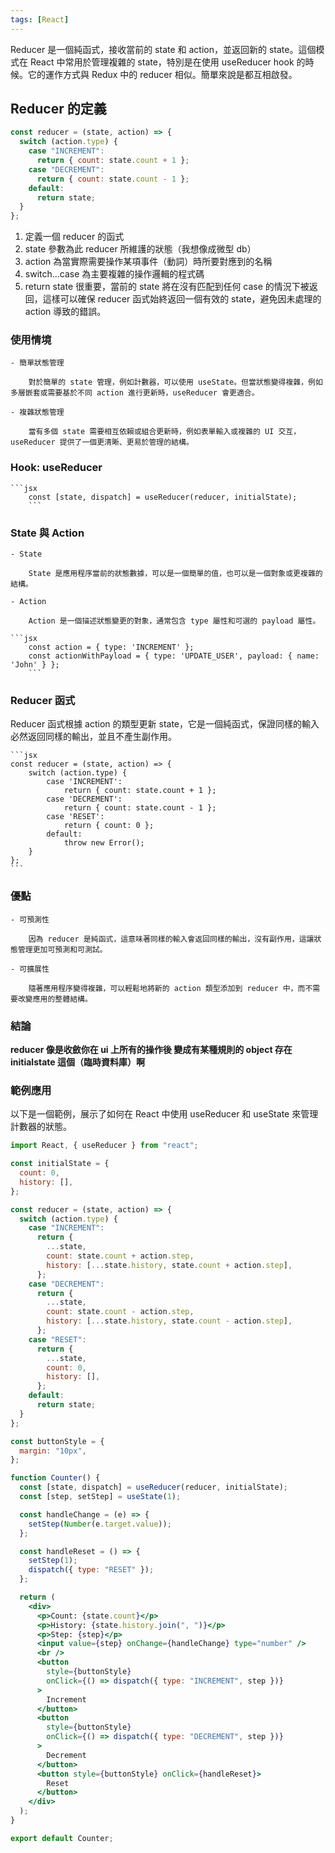 ```yaml
---
tags: [React]
---
```



Reducer 是一個純函式，接收當前的 state 和 action，並返回新的 state。這個模式在 React 中常用於管理複雜的 state，特別是在使用 useReducer hook 的時候。它的運作方式與 Redux 中的 reducer 相似。簡單來說是都互相啟發。

## Reducer 的定義

```jsx
const reducer = (state, action) => {
  switch (action.type) {
    case "INCREMENT":
      return { count: state.count + 1 };
    case "DECREMENT":
      return { count: state.count - 1 };
    default:
      return state;
  }
};
```

1. 定義一個 reducer 的函式
2. state 參數為此 reducer 所維護的狀態（我想像成微型 db）
3. action 為當實際需要操作某項事件（動詞）時所要對應到的名稱
4. switch...case 為主要複雜的操作邏輯的程式碼
5. return state 很重要，當前的 state 將在沒有匹配到任何 case 的情況下被返回，這樣可以確保 reducer 函式始終返回一個有效的 state，避免因未處理的 action 導致的錯誤。

### 使用情境

    - 簡單狀態管理

        對於簡單的 state 管理，例如計數器，可以使用 useState。但當狀態變得複雜，例如多層嵌套或需要基於不同 action 進行更新時，useReducer 會更適合。

    - 複雜狀態管理

        當有多個 state 需要相互依賴或組合更新時，例如表單輸入或複雜的 UI 交互，useReducer 提供了一個更清晰、更易於管理的結構。

### Hook: useReducer

    ```jsx
        const [state, dispatch] = useReducer(reducer, initialState);
        ```

### State 與 Action

    - State

        State 是應用程序當前的狀態數據，可以是一個簡單的值，也可以是一個對象或更複雜的結構。

    - Action

        Action 是一個描述狀態變更的對象，通常包含 type 屬性和可選的 payload 屬性。

    ```jsx
        const action = { type: 'INCREMENT' };
        const actionWithPayload = { type: 'UPDATE_USER', payload: { name: 'John' } };
        ```

### Reducer 函式

Reducer 函式根據 action 的類型更新 state，它是一個純函式，保證同樣的輸入必然返回同樣的輸出，並且不產生副作用。

    ```jsx
    const reducer = (state, action) => {
        switch (action.type) {
            case 'INCREMENT':
                return { count: state.count + 1 };
            case 'DECREMENT':
                return { count: state.count - 1 };
            case 'RESET':
                return { count: 0 };
            default:
                throw new Error();
        }
    };
    ```

### 優點

    - 可預測性

        因為 reducer 是純函式，這意味著同樣的輸入會返回同樣的輸出，沒有副作用，這讓狀態管理更加可預測和可測試。

    - 可擴展性

        隨著應用程序變得複雜，可以輕鬆地將新的 action 類型添加到 reducer 中，而不需要改變應用的整體結構。

### 結論

**reducer 像是收斂你在 ui 上所有的操作後 變成有某種規則的 object 存在 initialstate 這個（臨時資料庫）啊**

### 範例應用

以下是一個範例，展示了如何在 React 中使用 useReducer 和 useState 來管理計數器的狀態。

```jsx
import React, { useReducer } from "react";

const initialState = {
  count: 0,
  history: [],
};

const reducer = (state, action) => {
  switch (action.type) {
    case "INCREMENT":
      return {
        ...state,
        count: state.count + action.step,
        history: [...state.history, state.count + action.step],
      };
    case "DECREMENT":
      return {
        ...state,
        count: state.count - action.step,
        history: [...state.history, state.count - action.step],
      };
    case "RESET":
      return {
        ...state,
        count: 0,
        history: [],
      };
    default:
      return state;
  }
};

const buttonStyle = {
  margin: "10px",
};

function Counter() {
  const [state, dispatch] = useReducer(reducer, initialState);
  const [step, setStep] = useState(1);

  const handleChange = (e) => {
    setStep(Number(e.target.value));
  };

  const handleReset = () => {
    setStep(1);
    dispatch({ type: "RESET" });
  };

  return (
    <div>
      <p>Count: {state.count}</p>
      <p>History: {state.history.join(", ")}</p>
      <p>Step: {step}</p>
      <input value={step} onChange={handleChange} type="number" />
      <br />
      <button
        style={buttonStyle}
        onClick={() => dispatch({ type: "INCREMENT", step })}
      >
        Increment
      </button>
      <button
        style={buttonStyle}
        onClick={() => dispatch({ type: "DECREMENT", step })}
      >
        Decrement
      </button>
      <button style={buttonStyle} onClick={handleReset}>
        Reset
      </button>
    </div>
  );
}

export default Counter;
```

<UseReducerDemo />
